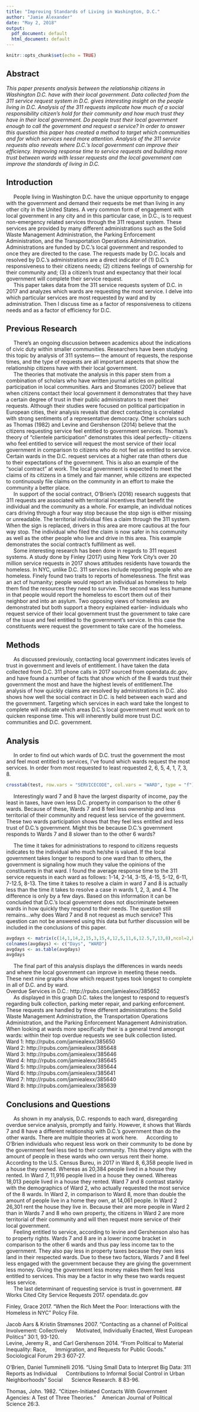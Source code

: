 ```yaml
---
title: "Improving Standards of Living in Washington, D.C."
author: "Jamie Alexander"
date: "May 2, 2018"
output:
  pdf_document: default
  html_document: default
---
```


```r
knitr::opts_chunk$set(echo = TRUE)
```
## Abstract
_This paper presents analysis between the relationship citizens in Washington D.C. have with their local government. Data collected from the 311 service request system in D.C. gives interesting insight on the people living in D.C. Analysis of the 311 requests implicate how much of a social responsibility citizen’s hold for their community and how much trust they have in their local government. Do people trust their local government enough to call the government and request a service? In order to answer this question this paper has created a method to target which communities and for which services need more attention. Analysis of the 311 service requests also reveals where D.C.’s local government can improve their efficiency. Improving response time to service requests and building more trust between wards with lesser requests and the local government can improve the standards of living in D.C._

## Introduction
&nbsp;&nbsp;&nbsp;&nbsp;&nbsp;People living in Washington D.C. have the unique opportunity to engage with the government and demand their requests be met than living in any other city in the United States. A very common form of engagement with local government in any city and in this particular case, in D.C., is to request non-emergency related services through the 311 request system. These services are provided by many different administrations such as the Solid Waste Management Administration, the Parking Enforcement Administration, and the Transportation Operations Administration. Administrations are funded by D.C.’s local government and responded to once they are directed to the case. The requests made by D.C. locals and resolved by D.C.'s administrations are a direct indicator of (1) D.C.’s responsiveness to their citizens needs; (2) citizens feelings of ownership for their community and; (3) a citizen’s trust and expectancy that their local government will complete their service request.      
&nbsp;&nbsp;&nbsp;&nbsp;&nbsp;This paper takes data from the 311 service requests system of D.C. in 2017 and analyzes which wards are requesting the most service. I delve into which particular services are most requested by ward and by administration. Then I discuss time as a factor of responsiveness to citizens needs and as a factor of efficiency for D.C.     

## Previous Research
&nbsp;&nbsp;&nbsp;&nbsp;&nbsp;There's an ongoing discussion between academics about the indications of civic duty within smaller communities. Researchers have been studying this topic by analysis of 311 systems--- the amount of requests, the response times, and the type of requests are all important aspects that show the relationship citizens have with their local government.     
&nbsp;&nbsp;&nbsp;&nbsp;&nbsp;The theories that motivate the analysis in this paper stem from a combination of scholars who have written journal articles on political participation in local communities. Aars and Stomsnes (2007) believe that when citizens contact their local government it demonstrates that they have a certain degree of trust in their public administrators to meet their requests. Although their studies were focused on political participation in European cities, their analysis reveals that direct contacting is correlated with strong sentiments of a representative democracy. Other scholars such as Thomas (1982) and Levine and Gershenson (2014) believe that the citizens requesting service feel entitled to government services. Thomas's theory of "clientele participation" demonstrates this ideal perfectly-- citizens who feel entitled to service will request the most service of their local government in comparison to citizens who do not feel as entitled to service. Certain wards in the D.C. request services at a higher rate than others due to their expectations of the government. This is also an example of the "social contract" at work. The local government is expected to meet the claims of its citizens in a timely and fair manner, while citizens are expected to continuously file claims on the community in an effort to make the community a better place.       
&nbsp;&nbsp;&nbsp;&nbsp;&nbsp;In support of the social contract, O'Brien's (2016) research suggests that 311 requests are associated with territorial incentives that benefit the individual and the community as a whole. For example, an individual notices cars driving through a four way stop because the stop sign is either missing or unreadable. The territorial individual files a claim through the 311 system. When the sign is replaced, drivers in this area are more cautious at the four way stop. The individual who filed the claim is now safer in his community as well as the other people who live and drive in this area. This example demonstrates the social contract's fulfillment as well.            
&nbsp;&nbsp;&nbsp;&nbsp;&nbsp;Some interesting research has been done in regards to 311 request systems. A study done by Finley (2017) using New York City's over 20 million service requests in 2017 shows attitudes residents have towards the homeless. In NYC, unlike D.C. 311 services include reporting people who are homeless. Finely found two traits to reports of homelessness. The first was an act of humanity; people would report an individual as homeless to help them find the resources they need to survive. The second was less humane in that people would report the homeless to escort them out of their neighbor and into an asylum. Two opposing views of homeless are demonstrated but both support a theory explained earlier- individuals who request service of their local government trust the government to take care of the issue and feel entitled to the government's service. In this case the constituents were request the government to take care of the homeless.     

## Methods       
&nbsp;&nbsp;&nbsp;&nbsp;&nbsp;As discussed previously, contacting local government indicates levels of trust in government and levels of entitlement. I have taken the data collected from D.C. 311 phone calls in 2017 sourced from opendata.dc.gov, and have found a number of facts that show which of the 8 wards trust their government the most and have the highest levels of entitlement.The analysis of how quickly claims are resolved by administrations in D.C. also shows how well the social contract in D.C. is held between each ward and the government. Targeting which services in each ward take the longest to complete will indicate which areas D.C.'s local government must work on to quicken response time. This will inherently build more trust D.C. communities and D.C. government.     

## Analysis
&nbsp;&nbsp;&nbsp;&nbsp;&nbsp;In order to find out which wards of D.C. trust the government the most and feel most entitled to services, I've found which wards request the most services. In order from most requested to least requested 2, 6, 5, 4, 1, 7, 3, 8.
```r
crosstab(test, row.vars = "SERVICECODE", col.vars = "WARD", type = "f")
```

&nbsp;&nbsp;&nbsp;&nbsp;&nbsp;Interestingly ward 7 and 8 have the largest disparity of income, pay the least in taxes, have own less D.C. property in comparison to the other 6 wards. Because of these, Wards 7 and 8 feel less ownership and less territorial of their community and request less service of the government. These two wards participation shows that they feel less entitled and less trust of D.C.'s government. Might this be because D.C.'s government responds to Wards 7 and 8 slower than to the other 6 wards?                

&nbsp;&nbsp;&nbsp;&nbsp;&nbsp;The time it takes for administrations to respond to citizens requests indicates to the individual who much he/she is valued. If the local government takes longer to respond to one ward than to others, the government is signaling how much they value the opinions of the constituents in that ward. I found the average response time to the 311 service requests in each ward as follows: 1-14, 2-14, 3-15, 4-15, 5-12, 6-11, 7-12.5, 8-13. The time it takes to resolve a claim in ward 7 and 8 is actually less than the time it takes to resolve a case in wards 1, 2, 3, and 4. The difference is only by a few days. Based on this information it can be concluded that D.C.'s local government does not discriminate between wards in how quickly they respond to their needs. The question still remains...why does Ward 7 and 8 not request as much service? This question can not be answered using this data but further discussion will be included in the conclusions of this paper. 

```r
avgdays <- matrix(c(14,1,14,2,15,3,15,4,12,5,11,6,12.5,7,13,8),ncol=2,byrow=TRUE)
colnames(avgdays) <- c("Days", "WARD")
avgdays <- as.table(avgdays)
avgdays
```

&nbsp;&nbsp;&nbsp;&nbsp;&nbsp;The final part of this analysis displays the differences in wards needs and where the local government can improve in meeting these needs. These next nine graphs show which request types took longest to complete in all of D.C. and by ward.     
Overdue Services in D.C.: http://rpubs.com/jamiealexx/385652       
&nbsp;&nbsp;&nbsp;&nbsp;&nbsp;As displayed in this graph D.C. takes the longest to respond to request's regarding bulk collection, parking meter repair, and parking enforcement. These requests are handled by three different administrations: the Solid Waste Management Administration, the Transportation Operations Administration, and the Parking Enforcement Management Administration. When looking at wards more specifically their is a general trend amongst wards: within their top overdue requests we see bulk collection listed.             
Ward 1: http://rpubs.com/jamiealexx/385650     
Ward 2: http://rpubs.com/jamiealexx/385648     
Ward 3: http://rpubs.com/jamiealexx/385646     
Ward 4: http://rpubs.com/jamiealexx/385645     
Ward 5: http://rpubs.com/jamiealexx/385644      
Ward 6: http://rpubs.com/jamiealexx/385641      
Ward 7: http://rpubs.com/jamiealexx/385640      
Ward 8: http://rpubs.com/jamiealexx/385639     

## Conclusions and Questions
&nbsp;&nbsp;&nbsp;&nbsp;&nbsp;As shown in my analysis, D.C. responds to each ward, disregarding overdue service analysis, promptly and fairly. However, it shows that Wards 7 and 8 have a different relationship with D.C.'s government than do the other wards. There are multiple theories at work here.
&nbsp;&nbsp;&nbsp;&nbsp;&nbsp;According to O'Brien individuals who request less work on their community to be done by the government feel less tied to their community. This theory aligns with the amount of people in these wards who own versus rent their home. According to the U.S. Census Bureu, in 2017 in Ward 8, 6,358 people lived in a house they owned. Whereas as 20,384 people lived in a house they rented. In Ward 7, 11,916 people lived in a house they owned. Whereas 18,013 people lived in a house they rented. Ward 7 and 8 contrast starkly with the demographics of Ward 2, who actually requested the most service of the 8 wards. In Ward 2, in comparison to Ward 8, more than double the amount of people live in a home they own, at 14,061 people. In Ward 2 26,301 rent the house they live in. Because their are more people in Ward 2 than in Wards 7 and 8 who own property, the citizens in Ward 2 are more territorial of their community and will then request more service of their local government.        
&nbsp;&nbsp;&nbsp;&nbsp;&nbsp;Feeling entitled to service, according to levine and Gershenson also has to property rights. Wards  7 and 8 are in a lower income bracket in comparison to the other 6 wards and thus pay less income tax to the government. They also pay less in property taxes because they own less land in their respected wards. Due to these two factors, Wards 7 and 8 feel less engaged with the government because they are giving the government less money. Giving the government less money makes them feel less entitled to services. This may be a factor in why these two wards request less service.        
&nbsp;&nbsp;&nbsp;&nbsp;&nbsp;The last determinant of requesting service is trust in government. 
## Works Cited
City Service Requests 2017. opendata.dc.gov
     
Finley, Grace 2017. "When the Rich Meet the Poor: Interactions with the Homeless in NYC" Policy File.
     
Jacob Aars & Kristin Strømsnes 2007. "Contacting as a channel of Political Involvement: Collectively
&nbsp;&nbsp;&nbsp;&nbsp;&nbsp;Motivated, Individually Enacted, West European Politics" 30:1, 93-120.                             
Levine, Jeremy R., and Carl Gershenson 2014. "From Political to Material Inequality: Race, &nbsp;&nbsp;&nbsp;&nbsp;&nbsp;Immigration, and Requests for Public Goods." Sociological Forum  29:3 607-27. 
      
O'Brien, Daniel Tumminelli 2016. "Using Small Data to Interpret Big Data: 311 Reports as Individual &nbsp;&nbsp;&nbsp;&nbsp;&nbsp;Contributions to Informal Social Control in Urban Neighborhoods" Social &nbsp;&nbsp;&nbsp;&nbsp;&nbsp;Science Research. 8 83-96.      
      
Thomas, John. 1982. "Citizen-Initiated Contacts With Government Agencies: A Test of Three Theories." &nbsp;&nbsp;&nbsp;American Journal of Political Science 26:3.            

